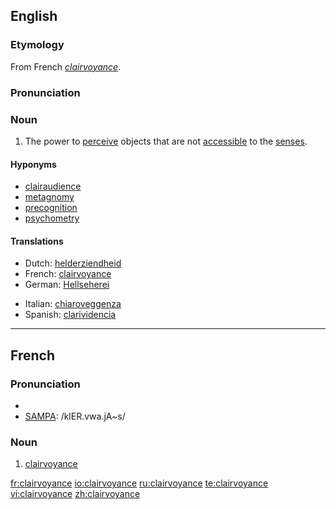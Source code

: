 ==English==
{{wikipedia}}
===Etymology===
From French ''[[#French|clairvoyance]]''.

===Pronunciation===
{{IPA|/klɛəˈvɔɪəns/}}

===Noun===
{{en-noun|-}}

# The power to [[perceive]] objects that are not [[accessible]] to the [[sense]]s.

====Hyponyms====
*[[clairaudience]]
*[[metagnomy]]
*[[precognition]]
*[[psychometry]]

====Translations====
{{top}}
*Dutch: [[helderziendheid]] {{f}}
*French: [[clairvoyance#French|clairvoyance]] {{f}}
*German: [[Hellseherei]]
{{mid}}
*Italian: [[chiaroveggenza]] {{f}}
*Spanish: [[clarividencia]]
{{bottom}}

----

==French==

===Pronunciation===
*{{IPA|/klɛʁvwajɑ̃s/}}
*[[w:SAMPA|SAMPA]]: /klER.vwa.jA~s/

===Noun===
{{fr-noun-reg|f}}

# [[clairvoyance#English|clairvoyance]]

[[fr:clairvoyance]]
[[io:clairvoyance]]
[[ru:clairvoyance]]
[[te:clairvoyance]]
[[vi:clairvoyance]]
[[zh:clairvoyance]]